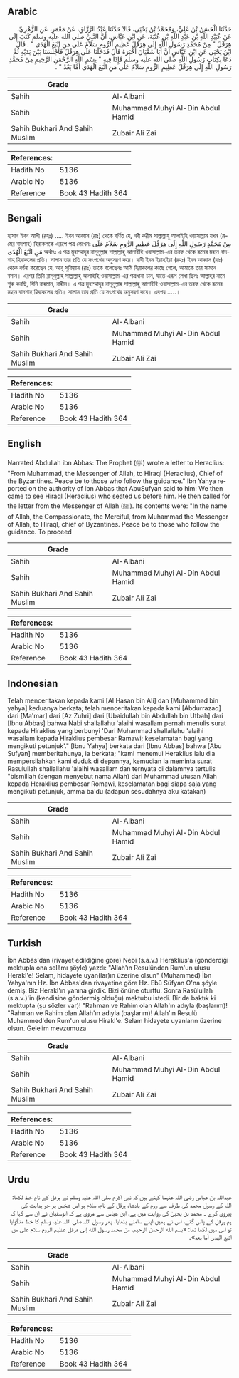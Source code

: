 ## Arabic


<div dir="rtl" lang="ar" style={{fontSize:'larger',backgroundColor:'#f8f9fa',padding:20}}>
حَدَّثَنَا الْحَسَنُ بْنُ عَلِيٍّ، وَمُحَمَّدُ بْنُ يَحْيَى، قَالاَ حَدَّثَنَا عَبْدُ الرَّزَّاقِ، عَنْ مَعْمَرٍ، عَنِ الزُّهْرِيِّ، عَنْ عُبَيْدِ اللَّهِ بْنِ عَبْدِ اللَّهِ بْنِ عُتْبَةَ، عَنِ ابْنِ عَبَّاسٍ، أَنَّ النَّبِيَّ صلى الله عليه وسلم كَتَبَ إِلَى هِرَقْلَ ‏"‏ مِنْ مُحَمَّدٍ رَسُولِ اللَّهِ إِلَى هِرَقْلَ عَظِيمِ الرُّومِ سَلاَمٌ عَلَى مَنِ اتَّبَعَ الْهُدَى ‏"‏ ‏.‏ قَالَ ابْنُ يَحْيَى عَنِ ابْنِ عَبَّاسٍ أَنَّ أَبَا سُفْيَانَ أَخْبَرَهُ قَالَ فَدَخَلْنَا عَلَى هِرَقْلَ فَأَجْلَسَنَا بَيْنَ يَدَيْهِ ثُمَّ دَعَا بِكِتَابِ رَسُولِ اللَّهِ صلى الله عليه وسلم فَإِذَا فِيهِ ‏"‏ بِسْمِ اللَّهِ الرَّحْمَنِ الرَّحِيمِ مِنْ مُحَمَّدٍ رَسُولِ اللَّهِ إِلَى هِرَقْلَ عَظِيمِ الرُّومِ سَلاَمٌ عَلَى مَنِ اتَّبَعَ الْهُدَى أَمَّا بَعْدُ ‏"‏ ‏.‏
</div>
<div style={{backgroundColor:'#f8f9fa',padding:20, marginBottom: 10}}><table> <thead> <tr> <th>Grade</th> <th></th> </tr> </thead> <tbody> <tr><td>Sahih</td><td>Al-Albani</td></tr><tr><td>Sahih</td><td>Muhammad Muhyi Al-Din Abdul Hamid</td></tr><tr><td>Sahih Bukhari And Sahih Muslim</td><td>Zubair Ali Zai</td></tr></tbody></table><table> <thead> <tr> <th>References:</th> <th></th> </tr> </thead> <tbody><tr><td>Hadith No</td><td>5136</td></tr><tr><td>Arabic No</td><td>5136</td></tr><tr><td>Reference</td><td>Book 43 Hadith 364</td></tr></tbody></table></div>

## Bengali


<div dir="ltr" lang="bn" style={{fontSize:'larger',backgroundColor:'#f8f9fa',padding:20}}>
হাসান ইবন আলী (রহঃ) ..... ইবন আব্বাস (রাঃ) থেকে বর্ণিত যে, নবী করীম সাল্লাল্লাহু আলাইহি ওয়াসাল্লাম যখন (রূমের বাদশাহ) হিরাকলকে এরূপে পত্র লেখেনঃ مِنْ مُحَمَّدٍ رَسُولِ اللَّهِ إِلَى هِرَقْلَ عَظِيمِ الرُّومِ سَلاَمٌ عَلَى مَنِ اتَّبَعَ الْهُدَى অর্থাৎঃ এ পত্র মুহাম্মাদুর রাসূলুল্লাহ সাল্লাল্লাহু আলাইহি ওয়াসাল্লাম-এর তরফ থেকে রূমের মহান বাদশাহ হিরাকলের প্রতি। সালাম তার প্রতি যে সৎপথের অনুসরণ করে। রাবী ইবন ইয়াহইয়া (রহঃ) ইবন আব্বাস (রাঃ) থেকে বর্ণনা করেছেন যে, আবূ সুফিয়ান (রাঃ) তাকে বলেছেনঃ আমি হিরাকলের কাছে গেলে, আমাকে তার সামনে বসান। এরপর তিনি রাসূলুল্লাহ সাল্লাল্লাহু আলাইহি ওয়াসাল্লাম-এর পত্রখানা চান, যাতে এরূপ লেখা ছিলঃ আল্লাহ্‌র নামে শুরু করছি, যিনি রাহমান, রাহীম। এ পত্র মুহাম্মাদুর রাসূলুল্লাহ সাল্লাল্লাহু আলাইহি ওয়াসাল্লাম-এর তরফ থেকে রূমের মহান বাদশাহ হিরাকলের প্রতি। সালাম তার প্রতি যে সৎপথের অনুসরণ করে। এরপর .....।
</div>
<div style={{backgroundColor:'#f8f9fa',padding:20, marginBottom: 10}}><table> <thead> <tr> <th>Grade</th> <th></th> </tr> </thead> <tbody> <tr><td>Sahih</td><td>Al-Albani</td></tr><tr><td>Sahih</td><td>Muhammad Muhyi Al-Din Abdul Hamid</td></tr><tr><td>Sahih Bukhari And Sahih Muslim</td><td>Zubair Ali Zai</td></tr></tbody></table><table> <thead> <tr> <th>References:</th> <th></th> </tr> </thead> <tbody><tr><td>Hadith No</td><td>5136</td></tr><tr><td>Arabic No</td><td>5136</td></tr><tr><td>Reference</td><td>Book 43 Hadith 364</td></tr></tbody></table></div>

## English


<div dir="ltr" lang="en" style={{fontSize:'larger',backgroundColor:'#f8f9fa',padding:20}}>
Narrated Abdullah ibn Abbas: The Prophet (ﷺ) wrote a letter to Heraclius: "From Muhammad, the Messenger of Allah, to Hiraql (Heraclius), Chief of the Byzantines. Peace be to those who follow the guidance." Ibn Yahya reported on the authority of Ibn Abbas that AbuSufyan said to him: We then came to see Hiraql (Heraclius) who seated us before him. He then called for the letter from the Messenger of Allah (ﷺ). Its contents were: "In the name of Allah, the Compassionate, the Merciful, from Muhammad the Messenger of Allah, to Hiraql, chief of Byzantines. Peace be to those who follow the guidance. To proceed
</div>
<div style={{backgroundColor:'#f8f9fa',padding:20, marginBottom: 10}}><table> <thead> <tr> <th>Grade</th> <th></th> </tr> </thead> <tbody> <tr><td>Sahih</td><td>Al-Albani</td></tr><tr><td>Sahih</td><td>Muhammad Muhyi Al-Din Abdul Hamid</td></tr><tr><td>Sahih Bukhari And Sahih Muslim</td><td>Zubair Ali Zai</td></tr></tbody></table><table> <thead> <tr> <th>References:</th> <th></th> </tr> </thead> <tbody><tr><td>Hadith No</td><td>5136</td></tr><tr><td>Arabic No</td><td>5136</td></tr><tr><td>Reference</td><td>Book 43 Hadith 364</td></tr></tbody></table></div>

## Indonesian


<div dir="ltr" lang="id" style={{fontSize:'larger',backgroundColor:'#f8f9fa',padding:20}}>
Telah menceritakan kepada kami [Al Hasan bin Ali] dan [Muhammad bin yahya] keduanya berkata; telah menceritakan kepada kami [Abdurrazaq] dari [Ma'mar] dari [Az Zuhri] dari [Ubaidullah bin Abdullah bin Utbah] dari [Ibnu Abbas] bahwa Nabi shallallahu 'alaihi wasallam pernah menulis surat kepada Hiraklius yang berbunyi 'Dari Muhammad shallallahu 'alaihi wasallam kepada Hiraklius pembesar Ramawi; keselamatan bagi yang mengikuti petunjuk'." [Ibnu Yahya] berkata dari [Ibnu Abbas] bahwa [Abu Sufyan] memberitahunya, ia berkata; "kami menemui Heraklius lalu dia mempersilahkan kami duduk di depannya, kemudian ia meminta surat Rasulullah shallallahu 'alaihi wasallam dan ternyata di dalamnya tertulis "bismillah (dengan menyebut nama Allah) dari Muhammad utusan Allah kepada Heraklius pembesar Romawi, keselamatan bagi siapa saja yang mengikuti petunjuk, amma ba'du (adapun sesudahnya aku katakan)
</div>
<div style={{backgroundColor:'#f8f9fa',padding:20, marginBottom: 10}}><table> <thead> <tr> <th>Grade</th> <th></th> </tr> </thead> <tbody> <tr><td>Sahih</td><td>Al-Albani</td></tr><tr><td>Sahih</td><td>Muhammad Muhyi Al-Din Abdul Hamid</td></tr><tr><td>Sahih Bukhari And Sahih Muslim</td><td>Zubair Ali Zai</td></tr></tbody></table><table> <thead> <tr> <th>References:</th> <th></th> </tr> </thead> <tbody><tr><td>Hadith No</td><td>5136</td></tr><tr><td>Arabic No</td><td>5136</td></tr><tr><td>Reference</td><td>Book 43 Hadith 364</td></tr></tbody></table></div>

## Turkish


<div dir="ltr" lang="tr" style={{fontSize:'larger',backgroundColor:'#f8f9fa',padding:20}}>
İbn Abbâs'dan (rivayet edildiğine göre) Nebi (s.a.v.) Heraklius'a (gönderdiği mektupla ona selâmı şöyle) yazdı: "Allah'ın Resulünden Rum'un ulusu Herakl'e! Selam, hidayete uyan(lar)ın üzerine olsun" (Muhammed) İbn Yahya'nın Hz. İbn Abbas'dan rivayetine göre Hz. Ebû Süfyan O'na şöyle demiş: Biz Herakl'ın yanına girdik. Bizi önüne oturttu. Sonra Rasûlullah (s.a.v.)'in (kendisine göndermiş olduğu) mektubu istedi. Bir de baktık ki mektupta (şu sözler var)! "Rahman ve Rahim olan Allah'ın adıyla (başlarım)! "Rahman ve Rahim olan Allah'ın adıyla (başlarım)! Allah'ın Resulü Muhammed'den Rum'un ulusu Hirakl'e. Selam hidayete uyanların üzerine olsun. Gelelim mevzumuza
</div>
<div style={{backgroundColor:'#f8f9fa',padding:20, marginBottom: 10}}><table> <thead> <tr> <th>Grade</th> <th></th> </tr> </thead> <tbody> <tr><td>Sahih</td><td>Al-Albani</td></tr><tr><td>Sahih</td><td>Muhammad Muhyi Al-Din Abdul Hamid</td></tr><tr><td>Sahih Bukhari And Sahih Muslim</td><td>Zubair Ali Zai</td></tr></tbody></table><table> <thead> <tr> <th>References:</th> <th></th> </tr> </thead> <tbody><tr><td>Hadith No</td><td>5136</td></tr><tr><td>Arabic No</td><td>5136</td></tr><tr><td>Reference</td><td>Book 43 Hadith 364</td></tr></tbody></table></div>

## Urdu


<div dir="rtl" lang="ur" style={{fontSize:'larger',backgroundColor:'#f8f9fa',padding:20}}>
عبداللہ بن عباس رضی اللہ عنہما کہتے ہیں کہ نبی اکرم صلی اللہ علیہ وسلم نے ہرقل کے نام خط لکھا: اللہ کے رسول محمد کی طرف سے روم کے بادشاہ ہرقل کے نام، سلام ہو اس شخص پر جو ہدایت کی پیروی کرے ۔ محمد بن یحییٰ کی روایت میں ہے، ابن عباس سے مروی ہے کہ ابوسفیان نے ان سے کہا کہ ہم ہرقل کے پاس گئے، اس نے ہمیں اپنے سامنے بٹھایا، پھر رسول اللہ صلی اللہ علیہ وسلم کا خط منگوایا تو اس میں لکھا تھا: «بسم الله الرحمن الرحيم، من محمد رسول الله إلى هرقل عظيم الروم سلام على من اتبع الهدى أما بعد»۔
</div>
<div style={{backgroundColor:'#f8f9fa',padding:20, marginBottom: 10}}><table> <thead> <tr> <th>Grade</th> <th></th> </tr> </thead> <tbody> <tr><td>Sahih</td><td>Al-Albani</td></tr><tr><td>Sahih</td><td>Muhammad Muhyi Al-Din Abdul Hamid</td></tr><tr><td>Sahih Bukhari And Sahih Muslim</td><td>Zubair Ali Zai</td></tr></tbody></table><table> <thead> <tr> <th>References:</th> <th></th> </tr> </thead> <tbody><tr><td>Hadith No</td><td>5136</td></tr><tr><td>Arabic No</td><td>5136</td></tr><tr><td>Reference</td><td>Book 43 Hadith 364</td></tr></tbody></table></div>